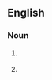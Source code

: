 {{also|four foot}}

==English==
{{tea room|y=2013|m=April|fragment=four foot}}

===Noun===
{{head|en|noun}}

# {{lb|en|rail transport}} {{alternative spelling of|four foot|lang=en}}
# {{lb|en|curling}} {{alternative spelling of|4-foot|lang=en}}